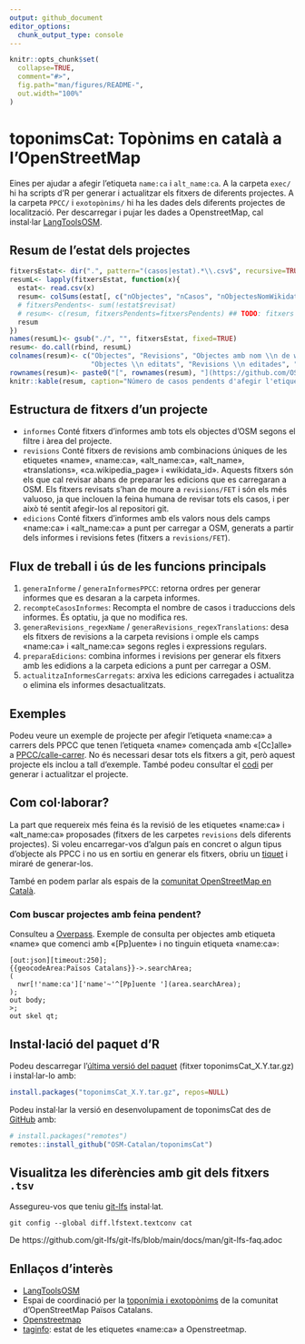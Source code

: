 ```yaml
---
output: github_document
editor_options: 
  chunk_output_type: console
---
```


<!-- README.md is generated from README.Rmd. Please edit that file & devtools::build_readme() -->

```r
knitr::opts_chunk$set(
  collapse=TRUE,
  comment="#>",
  fig.path="man/figures/README-",
  out.width="100%"
)
```

# toponimsCat: Topònims en català a l'OpenStreetMap

<!-- badges: start -->
<!-- badges: end -->

Eines per ajudar a afegir l'etiqueta ```name:ca``` i ```alt_name:ca```.
A la carpeta ```exec/``` hi ha scripts d'R per generar i actualitzar els fitxers
de diferents projectes. A la carpeta ```PPCC/``` i ```exotopònims/``` hi ha les
dades dels diferents projectes de localització.
Per descarregar i pujar les dades a OpenstreetMap, cal instal·lar
[LangToolsOSM](https://github.com/OSM-Catalan/LangToolsOSM).


## Resum de l'estat dels projectes

```r
fitxersEstat<- dir(".", pattern="(casos|estat).*\\.csv$", recursive=TRUE, full.names=TRUE)
resumL<- lapply(fitxersEstat, function(x){
  estat<- read.csv(x)
  resum<- colSums(estat[, c("nObjectes", "nCasos", "nObjectesNomWikidata", "nCasosNomWikidata", "nObjectesEditat", "nCasosEditat", "nObjectesNomWikidataEditat", "nCasosNomWikidataEditat")])
  # fitxersPendents<- sum(!estat$revisat)
  # resum<- c(resum, fitxersPendents=fitxersPendents) ## TODO: fitxers unificats
  resum
})
names(resumL)<- gsub("./", "", fitxersEstat, fixed=TRUE)
resum<- do.call(rbind, resumL)
colnames(resum)<- c("Objectes", "Revisions", "Objectes amb nom \\n de wikidata", "Revisions amb nom \\n de wikidata",
                    "Objectes \\n editats", "Revisions \\n editades", "Objectes amb nom \\n de wikidata editats", "Revisions amb nom \\n de wikidata editades")
rownames(resum)<- paste0("[", rownames(resum), "](https://github.com/OSM-Catalan/toponimsCat/blob/main/", rownames(resum), ")")
knitr::kable(resum, caption="Número de casos pendents d'afegir l'etiqueta «name:ca» i número de casos editats per cada projecte. Per projectes sense revisió unificada, pot haver-hi casos duplicats en fitxers diferents.")
```


## Estructura de fitxers d’un projecte

* ```informes``` Conté fitxers d’informes amb tots els objectes d’OSM segons el
filtre i àrea del projecte.
* ```revisions``` Conté fitxers de revisions amb combinacions úniques de les
etiquetes «name», «name:ca», «alt_name:ca», «alt_name», «translations»,
«ca.wikipedia_page» i «wikidata_id».
Aquests fitxers són els que cal revisar abans de preparar les edicions que es
carregaran a OSM. Els fitxers revisats s’han de moure a ```revisions/FET``` i
són els més valuoso, ja que inclouen la feina humana de revisar tots els casos,
i per això té sentit afegir-los al repositori git.
* ```edicions``` Conté fitxers d’informes amb els valors nous dels camps
«name:ca» i «alt_name:ca» a punt per carregar a OSM, generats a partir dels
informes i revisions fetes (fitxers a ```revisions/FET```).


## Flux de treball i ús de les funcions principals

1. ```generaInforme``` / ```generaInformesPPCC```: retorna ordres per generar informes que es desaran a la carpeta informes.
2. ```recompteCasosInformes```: Recompta el nombre de casos i traduccions dels informes. És optatiu, ja que no modifica res.
3. ```generaRevisions_regexName``` / ```generaRevisions_regexTranslations```: desa els fitxers de revisions a la carpeta revisions i omple els camps «name:ca» i «alt_name:ca» segons regles i expressions regulars.
4. ```preparaEdicions```: combina informes i revisions per generar els fitxers amb les edidions a la carpeta edicions a punt per carregar a OSM.
5. ```actualitzaInformesCarregats```: arxiva les edicions carregades i actualitza o elimina els informes desactualitzats.


## Exemples

Podeu veure un exemple de projecte per afegir l’etiqueta «name:ca» a carrers
dels PPCC que tenen l’etiqueta «name» començada amb «[Cc]alle» a [PPCC/calle-carrer](https://github.com/OSM-Catalan/toponimsCat/tree/main/PPCC/calle-carrer).
No és necessari desar tots els fitxers a git, però aquest projecte els inclou a
tall d’exemple. També podeu consultar el [codi](https://github.com/OSM-Catalan/toponimsCat/blob/main/exec/projecte-PPCC_calle-carrer.r)
per generar i actualitzar el projecte.


## Com col·laborar?

La part que requereix més feina és la revisió de les etiquetes «name:ca» i
«alt_name:ca» proposades (fitxers de les carpetes ```revisions``` dels diferents
projectes). Si voleu encarregar-vos d'algun país en concret o algun tipus
d'objecte als PPCC i no us en sortiu en generar els fitxers, obriu un
[tiquet](https://github.com/OSM-Catalan/toponimsCat/issues) i miraré de
generar-los.

També en podem parlar als espais de la [comunitat OpenStreetMap en Català](https://wiki.openstreetmap.org/wiki/WikiProject_Catalan#Canals_de_comunicaci%C3%B3_i_mitjans_de_difusi%C3%B3).


### Com buscar projectes amb feina pendent?

Consulteu a [Overpass](https://www.overpass-turbo.eu/?Q=%5Bout%3Ajson%5D%5Btimeout%3A250%5D%3B%0A%7B%7BgeocodeArea%3APa%C3%AFsos%20Catalans%7D%7D-%3E.searchArea%3B%0A(%0A%20%20nwr%5B!'name%3Aca'%5D%5B'name'~'%5E%5BPp%5Duente%20'%5D(area.searchArea)%3B%0A)%3B%0Aout%20body%3B%0A%3E%3B%0Aout%20skel%20qt%3B&C=40.41768;0.8844;7). Exemple de consulta per objectes amb etiqueta «name» que comenci amb «[Pp]uente» i no tinguin etiqueta «name:ca»:

```{}
[out:json][timeout:250];
{{geocodeArea:Països Catalans}}->.searchArea;
(
  nwr[!'name:ca']['name'~'^[Pp]uente '](area.searchArea);
);
out body;
>;
out skel qt;
```


## Instal·lació del paquet d'R

Podeu descarregar l'[última versió del paquet](https://github.com/OSM-Catalan/toponimsCat/releases/latest)
(fitxer toponimsCat_X.Y.tar.gz) i instal·lar-lo amb:

``` r
install.packages("toponimsCat_X.Y.tar.gz", repos=NULL)
``` 

Podeu instal·lar la versió en desenvolupament de toponimsCat des de
[GitHub](https://github.com/) amb:

``` r
# install.packages("remotes")
remotes::install_github("OSM-Catalan/toponimsCat")
```

## Visualitza les diferències amb git dels fitxers `.tsv`

Assegureu-vos que teniu [git-lfs](https://git-lfs.com) instal·lat.

    git config --global diff.lfstext.textconv cat

De https://github.com/git-lfs/git-lfs/blob/main/docs/man/git-lfs-faq.adoc


## Enllaços d’interès

* [LangToolsOSM](https://github.com/OSM-Catalan/LangToolsOSM)
* Espai de coordinació per la [toponímia i exotopònims](https://wiki.openstreetmap.org/wiki/WikiProject_Catalan/Topon%C3%ADmia_i_exotop%C3%B2nims) de la comunitat d’OpenStreetMap Països Catalans.
* [Openstreetmap](https://openstreetmap.org)
* [taginfo](https://taginfo.openstreetmap.org/keys/name:ca): estat de les etiquetes «name:ca» a Openstreetmap.
